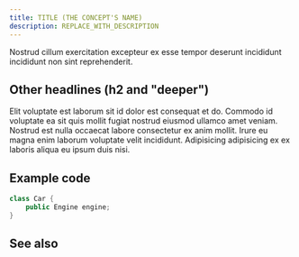 ```yaml
---
title: TITLE (THE CONCEPT'S NAME)
description: REPLACE_WITH_DESCRIPTION
---
```


<!--
Concept
=======

=== When to use this template:
Use this template when you need to describe a concept, technology,
or something similar. In other words: whenever you need to write an
article that describes a concept where the concept's name can be the
article's title (e.g., "Vert. x", "Verticle", "Event Bus")

=== When not to use this template:
Do not use these templates for articles that give context on how
to use/approach the topic. Instead, it would be best if you used a guide for that.

Writing a guide and a concept article are not mutually exclusive. Instead,
you should, in most cases, write both, where the concept gives a brief overview
of what it is, and the guide is a longer article explaining best practices on using
it.

E.g.:
Concept: Event Bus
Guide: Interacting with the Event Bus


=== Writing tips:
- Write in the present tense
- Use neutral pronouns (they/them instead of he/she and him/her)
- Be respectful to everyone
- Be aware of the potential for cultural misunderstandings
-->

<!-- Relevant imports: -->


<!-- Brief Description (1-3 lines) of the concept: -->

Nostrud cillum exercitation excepteur ex esse tempor deserunt incididunt
incididunt non sint reprehenderit.

## Other headlines (h2 and "deeper")

Elit voluptate est laborum sit id dolor est consequat et do. Commodo id
voluptate ea sit quis mollit fugiat nostrud eiusmod ullamco amet veniam. Nostrud
est nulla occaecat labore consectetur ex anim mollit. Irure eu magna enim
laborum voluptate velit incididunt. Adipisicing adipisicing ex ex laboris aliqua
eu ipsum duis nisi.

## Example code

<!-- if applicable -->

```java
class Car {
    public Engine engine;
}
```

## See also

<!--
Snippets
--------

<Reference to="../other-article">
    Relative Link to other article
</Reference>

<Reference to="https://www.example.com">
    Example Website
</Reference>
-->

